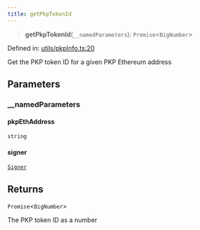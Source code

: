 ```yaml
---
title: getPkpTokenId
---
```


> **getPkpTokenId**(`__namedParameters`): `Promise`\<`BigNumber`\>

Defined in: [utils/pkpInfo.ts:20](https://github.com/LIT-Protocol/Vincent/blob/4f61b0b06d818c2273457b0cc8a4e68ed21a72ed/packages/libs/contracts-sdk/src/utils/pkpInfo.ts#L20)

Get the PKP token ID for a given PKP Ethereum address

## Parameters

### \_\_namedParameters

#### pkpEthAddress

`string`

#### signer

[`Signer`](https://docs.ethers.org/v5/api/)

## Returns

`Promise`\<`BigNumber`\>

The PKP token ID as a number
